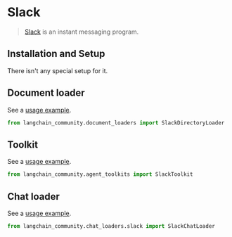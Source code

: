 # Slack

>[Slack](https://slack.com/) is an instant messaging program.
 
## Installation and Setup

There isn't any special setup for it.


## Document loader

See a [usage example](/docs/integrations/document_loaders/slack).

```python
from langchain_community.document_loaders import SlackDirectoryLoader
```

## Toolkit

See a [usage example](/docs/integrations/tools/slack).

```python
from langchain_community.agent_toolkits import SlackToolkit
```

## Chat loader

See a [usage example](/docs/integrations/chat_loaders/slack).

```python
from langchain_community.chat_loaders.slack import SlackChatLoader
```
